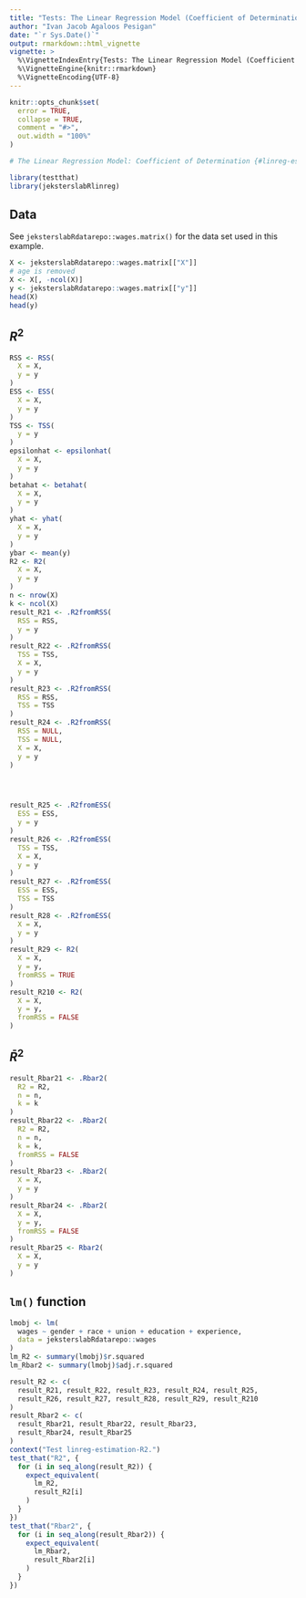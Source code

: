 ```yaml
---
title: "Tests: The Linear Regression Model (Coefficient of Determination)"
author: "Ivan Jacob Agaloos Pesigan"
date: "`r Sys.Date()`"
output: rmarkdown::html_vignette
vignette: >
  %\VignetteIndexEntry{Tests: The Linear Regression Model (Coefficient of Determination)}
  %\VignetteEngine{knitr::rmarkdown}
  %\VignetteEncoding{UTF-8}
---
```



```r
knitr::opts_chunk$set(
  error = TRUE,
  collapse = TRUE,
  comment = "#>",
  out.width = "100%"
)
```




```r
# The Linear Regression Model: Coefficient of Determination {#linreg-estimation-R2-example}
```



```r
library(testthat)
library(jeksterslabRlinreg)
```


## Data

See `jeksterslabRdatarepo::wages.matrix()` for the data set used in this example.


```r
X <- jeksterslabRdatarepo::wages.matrix[["X"]]
# age is removed
X <- X[, -ncol(X)]
y <- jeksterslabRdatarepo::wages.matrix[["y"]]
head(X)
head(y)
```


## $R^{2}$


```r
RSS <- RSS(
  X = X,
  y = y
)
ESS <- ESS(
  X = X,
  y = y
)
TSS <- TSS(
  y = y
)
epsilonhat <- epsilonhat(
  X = X,
  y = y
)
betahat <- betahat(
  X = X,
  y = y
)
yhat <- yhat(
  X = X,
  y = y
)
ybar <- mean(y)
R2 <- R2(
  X = X,
  y = y
)
n <- nrow(X)
k <- ncol(X)
result_R21 <- .R2fromRSS(
  RSS = RSS,
  y = y
)
result_R22 <- .R2fromRSS(
  TSS = TSS,
  X = X,
  y = y
)
result_R23 <- .R2fromRSS(
  RSS = RSS,
  TSS = TSS
)
result_R24 <- .R2fromRSS(
  RSS = NULL,
  TSS = NULL,
  X = X,
  y = y
)




result_R25 <- .R2fromESS(
  ESS = ESS,
  y = y
)
result_R26 <- .R2fromESS(
  TSS = TSS,
  X = X,
  y = y
)
result_R27 <- .R2fromESS(
  ESS = ESS,
  TSS = TSS
)
result_R28 <- .R2fromESS(
  X = X,
  y = y
)
result_R29 <- R2(
  X = X,
  y = y,
  fromRSS = TRUE
)
result_R210 <- R2(
  X = X,
  y = y,
  fromRSS = FALSE
)
```


## $\bar{R}^{2}$


```r
result_Rbar21 <- .Rbar2(
  R2 = R2,
  n = n,
  k = k
)
result_Rbar22 <- .Rbar2(
  R2 = R2,
  n = n,
  k = k,
  fromRSS = FALSE
)
result_Rbar23 <- .Rbar2(
  X = X,
  y = y
)
result_Rbar24 <- .Rbar2(
  X = X,
  y = y,
  fromRSS = FALSE
)
result_Rbar25 <- Rbar2(
  X = X,
  y = y
)
```


## `lm()` function


```r
lmobj <- lm(
  wages ~ gender + race + union + education + experience,
  data = jeksterslabRdatarepo::wages
)
lm_R2 <- summary(lmobj)$r.squared
lm_Rbar2 <- summary(lmobj)$adj.r.squared
```




```r
result_R2 <- c(
  result_R21, result_R22, result_R23, result_R24, result_R25,
  result_R26, result_R27, result_R28, result_R29, result_R210
)
result_Rbar2 <- c(
  result_Rbar21, result_Rbar22, result_Rbar23,
  result_Rbar24, result_Rbar25
)
context("Test linreg-estimation-R2.")
test_that("R2", {
  for (i in seq_along(result_R2)) {
    expect_equivalent(
      lm_R2,
      result_R2[i]
    )
  }
})
test_that("Rbar2", {
  for (i in seq_along(result_Rbar2)) {
    expect_equivalent(
      lm_Rbar2,
      result_Rbar2[i]
    )
  }
})
```

